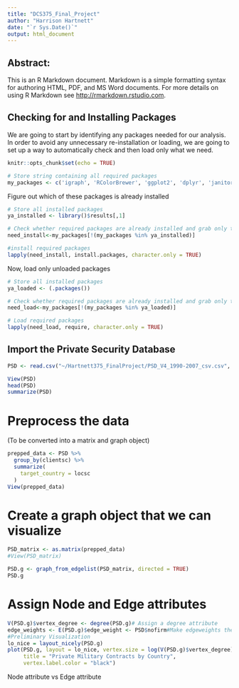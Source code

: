 ```yaml
---
title: "DCS375_Final_Project"
author: "Harrison Hartnett"
date: "`r Sys.Date()`"
output: html_document
---
```


## Abstract:

This is an R Markdown document. Markdown is a simple formatting syntax for authoring HTML, PDF, and MS Word documents. For more details on using R Markdown see <http://rmarkdown.rstudio.com>.

## Checking for and Installing Packages
We are going to start by identifying any packages needed for our analysis. In order to avoid any unnecessary re-installation or loading, we are going to set up a way to automatically check and then load only what we need.
```r
knitr::opts_chunk$set(echo = TRUE)

# Store string containing all required packages
my_packages <- c('igraph', 'RColorBrewer', 'ggplot2', 'dplyr', 'janitor', 'stringr', 'pdf_tools', 'stopwords')

```

Figure out which of these packages is already installed
``` r
# Store all installed packages
ya_installed <- library()$results[,1]

# Check whether required packages are already installed and grab only those that still need installation
need_install<-my_packages[!(my_packages %in% ya_installed)]

#install required packages
lapply(need_install, install.packages, character.only = TRUE)

```

Now, load only unloaded packages
``` r
# Store all installed packages
ya_loaded <- (.packages())

# Check whether required packages are already installed and grab only those that still need installation
need_load<-my_packages[!(my_packages %in% ya_loaded)]

# Load required packages
lapply(need_load, require, character.only = TRUE)
```
## Import the Private Security Database
```r
PSD <- read.csv("~/Hartnett375_FinalProject/PSD_V4_1990-2007_csv.csv", row.names=NULL, sep=";")

View(PSD)
head(PSD)
summarize(PSD)
```

# Preprocess the data
(To be converted into a matrix and graph object)
```r
prepped_data <- PSD %>%
  group_by(clientsc) %>%
  summarize(
    target_country = locsc
  )
View(prepped_data)
```

# Create a graph object that we can visualize
```r
PSD_matrix <- as.matrix(prepped_data)
#View(PSD_matrix)

PSD.g <- graph_from_edgelist(PSD_matrix, directed = TRUE)
PSD.g
```

# Assign Node and Edge attributes
```r
V(PSD.g)$vertex_degree <- degree(PSD.g)# Assign a degree attribute
edge_weights <- E(PSD.g)$edge_weight <- PSD$nofirm#Make edgeweights the number of firms employed
#Preliminary Visualization
lo_nice = layout_nicely(PSD.g)
plot(PSD.g, layout = lo_nice, vertex.size = log(V(PSD.g)$vertex_degree) * 6, edge.width = edge_weights, edge.arrow.size = 0.9,
     title = "Private Military Contracts by Country",
     vertex.label.color = "black")
```
Node attribute vs Edge attribute

